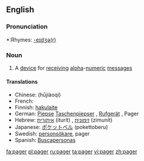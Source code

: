==English==

===Pronunciation===
*:Rhymes: [[Rhymes:English:-eɪdʒə(r)|-eɪdʒə(r)]]

===Noun===
{{en-noun}}

# A [[device]] for [[receive|receiving]] [[alpha]]-[[numeric]] [[message]]s

====Translations====

*Chinese: {{t|cmn|呼叫器|xs=Mandarin}} (hūjiàoqì)
*French: {{t|fr|bip|m}}
*Finnish: [[hakulaite]]
*German: [[Piepse]] {{m}} [[Taschenpiepser]] {{m}}, [[Rufgerät]] {{n}}, Pager {{m}}
*Hebrew: [[איתורית]] (iturít) {{f}}, [[זימונית]] (zimunít) {{f}}
*Japanese: [[ポケットベル]] (pokettoberu)
*Swedish: [[personsökare]], pager
*Spanish: [[Buscapersonas]] {{f}} {{p}}

[[fa:pager]]
[[pl:pager]]
[[ru:pager]]
[[ta:pager]]
[[vi:pager]]
[[zh:pager]]
